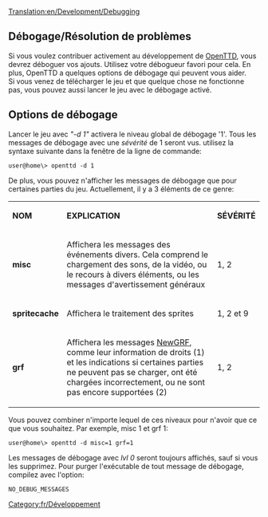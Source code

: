 [[Translation:en/Development/Debugging]]


[[Category:fr/Développement]]

==Débogage/Résolution de problèmes==
Si vous voulez contribuer activement au développement de [[fr/Manual/Main Page|OpenTTD]], vous devrez déboguer vos ajouts. Utilisez votre débogueur favori pour cela. En plus, OpenTTD a quelques options de débogage qui peuvent vous aider.<br />
Si vous venez de télécharger le jeu et que quelque chose ne fonctionne pas, vous pouvez aussi lancer le jeu avec le débogage activé.

==Options de débogage==
Lancer le jeu avec ''"-d 1"'' activera le niveau global de débogage '1'. Tous les messages de débogage avec une ''sévérité'' de 1 seront vus. utilisez la syntaxe suivante dans la fenêtre de la ligne de commande:
<pre>user@home\> openttd -d 1</pre>
De plus, vous pouvez n'afficher les messages de débogage que pour certaines parties du jeu. Actuellement, il y a 3 éléments de ce genre:
{|
| '''NOM''' || '''EXPLICATION''' || '''SÉVÉRITÉ'''
|-
| '''misc''' || Affichera les messages des événements divers. Cela comprend le chargement des sons, de la vidéo, ou le recours à divers éléments, ou les messages d'avertissement généraux || 1, 2
|-
| '''spritecache''' || Affichera le traitement des sprites || 1, 2 et 9 
|-
| '''grf''' || Affichera les messages [[fr/Manual/NewGRF|NewGRF]], comme leur information de droits (1) et les indications si certaines parties ne peuvent pas se charger, ont été chargées incorrectement, ou ne sont pas encore supportées (2) || 1, 2
|}

Vous pouvez combiner n'importe lequel de ces niveaux pour n'avoir que ce que vous souhaitez. Par exemple, misc 1 et grf 1:
<pre>user@home\> openttd -d misc=1 grf=1</pre>

Les messages de débogage avec ''lvl 0'' seront toujours affichés, sauf si vous les supprimez. Pour purger l'exécutable de tout message de débogage, compilez avec l'option:
<pre>NO_DEBUG_MESSAGES</pre>